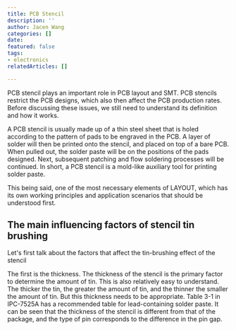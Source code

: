 ```yaml
---
title: PCB Stencil
description: ''
author: Jacen Wang
categories: []
date: 
featured: false
tags:
- electronics
relatedArticles: []

---
```

PCB stencil plays an important role in PCB layout and SMT. PCB stencils restrict the PCB designs, which also then affect the PCB production rates. Before discussing these issues, we still need to understand its definition and how it works.

A PCB stencil is usually made up of a thin steel sheet that is holed according to the pattern of pads to be engraved in the PCB. A layer of solder will then be printed onto the stencil, and placed on top of a bare PCB. When pulled out, the solder paste will be on the positions of the pads designed. Next, subsequent patching and flow soldering processes will be continued. In short, a PCB stencil is a mold-like auxiliary tool for printing solder paste. 

This being said, one of the most necessary elements of LAYOUT, which has its own working principles and application scenarios that should be understood first. 

 

## The main influencing factors of stencil tin brushing

Let's first talk about the factors that affect the tin-brushing effect of the stencil

The first is the thickness. The thickness of the stencil is the primary factor to determine the amount of tin. This is also relatively easy to understand. The thicker the tin, the greater the amount of tin, and the thinner the smaller the amount of tin. But this thickness needs to be appropriate. Table 3-1 in IPC-7525A has a recommended table for lead-containing solder paste. It can be seen that the thickness of the stencil is different from that of the package, and the type of pin corresponds to the difference in the pin gap.